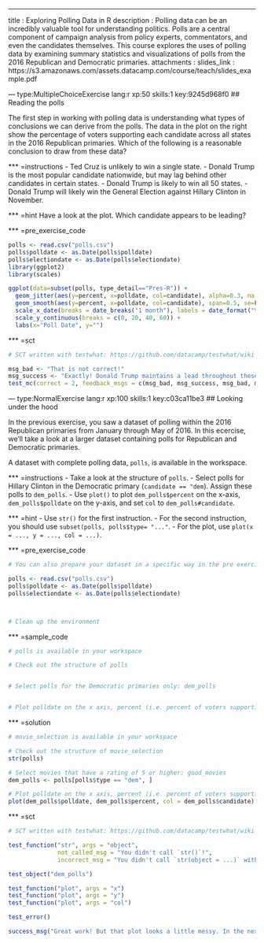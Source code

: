 ---
title       : Exploring Polling Data in R
description : Polling data can be an incredibly valuable tool for understanding politics. Polls are a central component of campaign analysis from policy experts, commentators, and even the candidates themselves. This course explores the uses of polling data by examining summary statistics and visualizations of polls from the 2016 Republican and Democratic primaries.
attachments :
  slides_link : https://s3.amazonaws.com/assets.datacamp.com/course/teach/slides_example.pdf

--- type:MultipleChoiceExercise lang:r xp:50 skills:1 key:9245d968f0
## Reading the polls

The first step in working with polling data is understanding what types of conclusions we can derive from the polls. The data in the plot on the right show the percentage of voters supporting each candidate across all states in the 2016 Republican primaries. Which of the following is a reasonable conclusion to draw from these data?

*** =instructions
- Ted Cruz is unlikely to win a single state.
- Donald Trump is the most popular candidate nationwide, but may lag behind other candidates in certain states.
- Donald Trump is likely to win all 50 states.
- Donald Trump will likely win the General Election against Hillary Clinton in November.

*** =hint
Have a look at the plot. Which candidate appears to be leading?


*** =pre_exercise_code
```r

polls <- read.csv("polls.csv")
polls$polldate <- as.Date(polls$polldate)
polls$electiondate <- as.Date(polls$electiondate)
library(ggplot2)
library(scales)

ggplot(data=subset(polls, type_detail=="Pres-R")) + 
  geom_jitter(aes(y=percent, x=polldate, col=candidate), alpha=0.3, na.rm=TRUE) + 
  geom_smooth(aes(y=percent, x=polldate, col=candidate), span=0.5, se=FALSE, alpha=0.7, na.rm=TRUE) + 
  scale_x_date(breaks = date_breaks("1 month"), labels = date_format("%b %Y")) + 
  scale_y_continuous(breaks = c(0, 20, 40, 60)) +
  labs(x="Poll Date", y="")

```

*** =sct
```r
# SCT written with testwhat: https://github.com/datacamp/testwhat/wiki

msg_bad <- "That is not correct!"
msg_success <- "Exactly! Donald Trump maintains a lead throughout these polls, but that doesn't mean he'll win every state."
test_mc(correct = 2, feedback_msgs = c(msg_bad, msg_success, msg_bad, msg_bad))
```

--- type:NormalExercise lang:r xp:100 skills:1 key:c03ca11be3
## Looking under the hood

In the previous exercise, you saw a dataset of polling within the 2016 Republican primaries from January through May of 2016. In this ecercise, we'll take a look at a larger dataset containing polls for Republican and Democratic primaries.


A dataset with complete polling data, `polls`, is available in the workspace.

*** =instructions
- Take a look at the structure of `polls`.
- Select polls for Hillary Clinton in the Democratic primary  (`candidate == "dem`). Assign these polls to `dem_polls`.
- Use `plot()` to plot `dem_polls$percent` on the x-axis, `dem_polls$polldate` on the y-axis, and set `col` to `dem_polls#candidate`.


*** =hint
- Use `str()` for the first instruction.
- For the second instruction, you should use `subset(polls, polls$type= "..."`.
- For the plot, use `plot(x = ..., y = ..., col = ...)`.

*** =pre_exercise_code
```r
# You can also prepare your dataset in a specific way in the pre exercise code

polls <- read.csv("polls.csv")
polls$polldate <- as.Date(polls$polldate)
polls$electiondate <- as.Date(polls$electiondate)



# Clean up the environment

```

*** =sample_code
```r
# polls is available in your workspace

# Check out the structure of polls


# Select polls for the Democratic primaries only: dem_polls


# Plot polldate on the x axis, percent (i.e. percent of voters supporting a candidate) on the y axis, and set the color using candidate

```

*** =solution
```r
# movie_selection is available in your workspace

# Check out the structure of movie_selection
str(polls)

# Select movies that have a rating of 5 or higher: good_movies
dem_polls <- polls[polls$type == "dem", ]

# Plot polldate on the x axis, percent (i.e. percent of voters supporting a candidate) on the y axis, and set the color using candidate
plot(dem_polls$polldate, dem_polls$percent, col = dem_polls$candidate)
```

*** =sct
```r
# SCT written with testwhat: https://github.com/datacamp/testwhat/wiki

test_function("str", args = "object",
              not_called_msg = "You didn't call `str()`!",
              incorrect_msg = "You didn't call `str(object = ...)` with the correct argument, `object`.")

test_object("dem_polls")

test_function("plot", args = "x")
test_function("plot", args = "y")
test_function("plot", args = "col")

test_error()

success_msg("Great work! But that plot looks a little messy. In the next exercise, we'll use `ggplot` to produce a more intuitive plot.")
```
